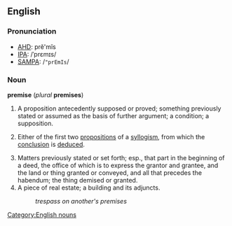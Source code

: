 {{webster}}
==English==
===Pronunciation===
*[[AHD]]: prĕ'mĭs
*[[IPA]]: /ˈprɛmɪs/
*[[SAMPA]]: /<tt>"prEmIs</tt>/

===Noun===
'''premise''' (''plural'' '''premises''')

#A proposition antecedently supposed or proved; something previously stated or assumed as the basis of further argument; a condition; a supposition.
#{{logic}} Either of the first two [[proposition]]s of a [[syllogism]], from which the [[conclusion]] is [[deduce]]d.
#Matters previously stated or set forth; esp., that part in the beginning of a deed, the office of which is to express the grantor and grantee, and the land or thing granted or conveyed, and all that precedes the habendum; the thing demised or granted.
#A piece of real estate; a building and its adjuncts.
#:''trespass on another's premises''

[[Category:English nouns]]
